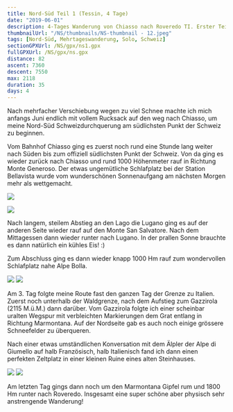 ```yaml
---
title: Nord-Süd Teil 1 (Tessin, 4 Tage)
date: "2019-06-01"
description: 4-Tages Wanderung von Chiasso nach Roveredo TI. Erster Teil meiner CH-Durchquerung.
thumbnailUrl: "/NS/thumbnails/NS-thumbnail - 12.jpeg"
tags: [Nord-Süd, Mehrtageswanderung, Solo, Schweiz]
sectionGPXUrl: /NS/gpx/ns1.gpx
fullGPXUrl: /NS/gpx/ns.gpx
distance: 82
ascent: 7360
descent: 7550
max: 2118
duration: 35
days: 4
---
```


Nach mehrfacher Verschiebung wegen zu viel Schnee machte ich mich anfangs Juni endlich mit vollem Rucksack auf den weg nach Chiasso, um meine Nord-Süd Schweizdurchquerung am südlichsten Punkt der Schweiz zu beginnen.

Vom Bahnhof Chiasso ging es zuerst noch rund eine Stunde lang weiter nach Süden bis zum offiziell südlichsten Punkt der Schweiz.
Von da ging es wieder zurück nach Chiasso und rund 1000 Höhenmeter rauf in Richtung Monte Generoso. Der etwas ungemütliche Schlafplatz bei der Station Bellavista wurde vom wunderschönen Sonnenaufgang am nächsten Morgen mehr als wettgemacht.

<Img
	src="/NS/1.jpeg"
	d="Grenzstein und Infotafel am südlichsten Punkt der Schweiz nahe Chiasso"
/>

<Img src="/NS/5.jpeg" d="Sonnenaufgang nahe Bellavista" />

Nach langem, steilem Abstieg an den Lago die Lugano ging es auf der anderen Seite wieder rauf auf den Monte San Salvatore. Nach dem Mittagessen dann wieder runter nach Lugano. In der prallen Sonne brauchte es dann natürlich ein kühles Eis! :)

Zum Abschluss ging es dann wieder knapp 1000 Hm rauf zum wondervollen Schlafplatz nahe Alpe Bolla.

<Img
	src="/NS/12.jpeg"
	d="Blick vom Monte San Salvatore zurück zum Monte Generoso (oben links)"
/>
<Img
	src="/NS/13.jpeg"
	d="Luganos Uferpromenade mit dem Monte Boglia im Hintergrund"
/>

Am 3. Tag folgte meine Route fast den ganzen Tag der Grenze zu Italien. Zuerst noch unterhalb der Waldgrenze, nach dem Aufstieg zum Gazzirola (2115 M.ü.M.) dann darüber. Vom Gazzirola folgte ich einer scheinbar uralten Wegspur mit verbleichten Markierungen dem Grat entlang in Richtung Marmontana. Auf der Nordseite gab es auch noch einige grössere Schneefelder zu überqueren.

Nach einer etwas umständlichen Konversation mit dem Älpler der Alpe di Giumello auf halb Französisch, halb Italienisch fand ich dann einen perfekten Zeltplatz in einer kleinen Ruine eines alten Steinhauses.

<Img
	src="/NS/18.jpeg"
	d="Aussicht von der Schweizerisch-Italienischen Grenze"
/>
<Img
	src="/NS/22.jpeg"
	d="Schnee-Übereste auf der Nordseite des Monte Stabiello"
/>

Am letzten Tag gings dann noch um den Marmontana Gipfel rum und 1800 Hm runter nach Roveredo. Insgesamt eine super schöne aber physisch sehr anstrengende Wanderung!

